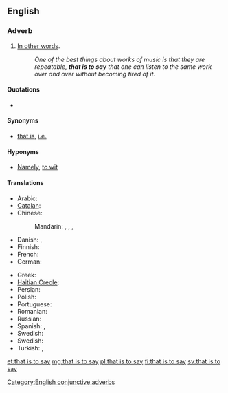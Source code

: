 ==English==

===Adverb===
{{en-adv|-|head=[[that]] [[is]] [[to]] [[say]]}}

# {{context|conjunctive|lang=en}} [[in other words|In other words]]. {{non-gloss definition|Used to introduce a [[clarification]], simplification, or explanation}}
#: ''One of the best things about works of music is that they are repeatable, '''that is to say''' that one can listen to the same work over and over without becoming tired of it.''

====Quotations====
* {{seeCites}}

====Synonyms====
* {{sense|in other words}} [[that is]], [[i.e.]]

====Hyponyms====
* {{sense|in other words}} [[namely|Namely]], [[to wit]]

====Translations====
{{trans-top|in other words}}
* Arabic: {{t|ar|يعني|tr=yáʿnī}}
* [[Catalan]]: {{t-|ca|és a dir}}
* Chinese:
*: Mandarin: {{t-|cmn|就是說|sc=Hani}}, {{t-|cmn|就是说|tr=jiùshìshuō|sc=Hani}}, {{t-|cmn|換句話說|sc=Hani}}, {{t-|cmn|换句话说|tr=huànjùhuàshuō|sc=Hani}}
* Danish: {{t-|da|det vil sige}}, {{t+|da|dvs.}}
* Finnish: {{t-|fi|toisin sanoen}}
* French: {{t+|fr|c'est-à-dire}}
* German: {{t-|de|das heißt}}
{{trans-mid}}
* Greek: {{t|el|δηλαδή|sc=Grek}}
* [[Haitian Creole]]: {{tø|ht|sètadi}}
* Persian: {{t|fa|یعنی|tr=ya'ni}}
* Polish: {{t+|pl|czyli}}
* Portuguese: {{t+|pt|ou seja}}
* Romanian: {{t+|ro|adică}}
* Russian: {{t+|ru|то есть}}
* Spanish: {{t-|es|o sea}}, {{t+|es|es decir}}
* Swedish: {{t+|sv|det vill säga}}
* Swedish: {{t+|sv|det vill säga}}
* Turkish: {{t+|tr|yani}}, {{t-|tr|başka bir deyişle}}
{{trans-bottom}}

[[Category:English conjunctive adverbs]]

[[et:that is to say]]
[[mg:that is to say]]
[[pl:that is to say]]
[[fi:that is to say]]
[[sv:that is to say]]